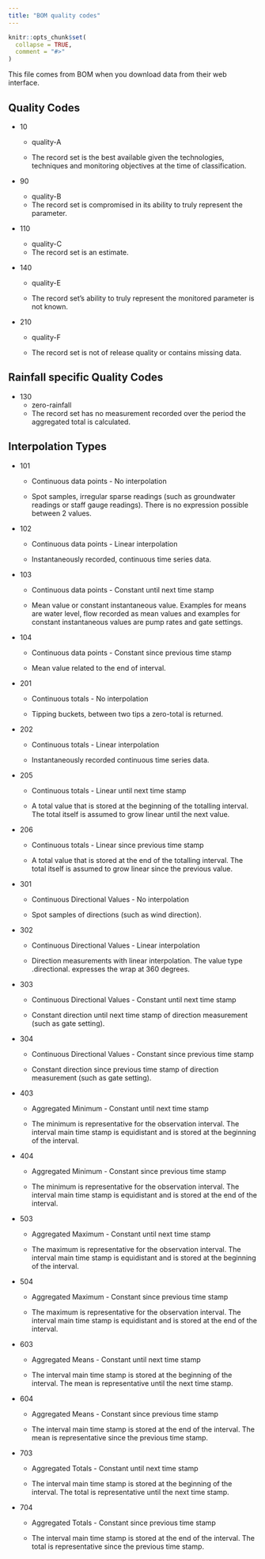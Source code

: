 ```yaml
---
title: "BOM quality codes"
---
```


```r
knitr::opts_chunk$set(
  collapse = TRUE,
  comment = "#>"
)
```

This file comes from BOM when you download data from their web interface.

## Quality Codes

-   10

    -   quality-A

    -   The record set is the best available given the technologies, techniques and monitoring objectives at the time of classification.

-   90

    -   quality-B
    -   The record set is compromised in its ability to truly represent the parameter.

-   110

    -   quality-C
    -   The record set is an estimate.

-   140

    -   quality-E

    -   The record set's ability to truly represent the monitored parameter is not known.

-   210

    -   quality-F

    -   The record set is not of release quality or contains missing data.

## Rainfall specific Quality Codes

-   130
    -   zero-rainfall
    -   The record set has no measurement recorded over the period the aggregated total is calculated.

## Interpolation Types

-   101

    -   Continuous data points - No interpolation

    -   Spot samples, irregular sparse readings (such as groundwater readings or staff gauge readings). There is no expression possible between 2 values.

-   102

    -   Continuous data points - Linear interpolation

    -   Instantaneously recorded, continuous time series data.

-   103

    -   Continuous data points - Constant until next time stamp

    -   Mean value or constant instantaneous value. Examples for means are water level, flow recorded as mean values and examples for constant instantaneous values are pump rates and gate settings.

-   104

    -   Continuous data points - Constant since previous time stamp

    -   Mean value related to the end of interval.

-   201

    -   Continuous totals - No interpolation

    -   Tipping buckets, between two tips a zero-total is returned.

-   202

    -   Continuous totals - Linear interpolation

    -   Instantaneously recorded continuous time series data.

-   205

    -   Continuous totals - Linear until next time stamp

    -   A total value that is stored at the beginning of the totalling interval. The total itself is assumed to grow linear until the next value.

-   206

    -   Continuous totals - Linear since previous time stamp

    -   A total value that is stored at the end of the totalling interval. The total itself is assumed to grow linear since the previous value.

-   301

    -   Continuous Directional Values - No interpolation

    -   Spot samples of directions (such as wind direction).

-   302

    -   Continuous Directional Values - Linear interpolation

    -   Direction measurements with linear interpolation. The value type .directional. expresses the wrap at 360 degrees.

-   303

    -   Continuous Directional Values - Constant until next time stamp

    -   Constant direction until next time stamp of direction measurement (such as gate setting).

-   304

    -   Continuous Directional Values - Constant since previous time stamp

    -   Constant direction since previous time stamp of direction measurement (such as gate setting).

-   403

    -   Aggregated Minimum - Constant until next time stamp

    -   The minimum is representative for the observation interval. The interval main time stamp is equidistant and is stored at the beginning of the interval.

-   404

    -   Aggregated Minimum - Constant since previous time stamp

    -   The minimum is representative for the observation interval. The interval main time stamp is equidistant and is stored at the end of the interval.

-   503

    -   Aggregated Maximum - Constant until next time stamp

    -   The maximum is representative for the observation interval. The interval main time stamp is equidistant and is stored at the beginning of the interval.

-   504

    -   Aggregated Maximum - Constant since previous time stamp

    -   The maximum is representative for the observation interval. The interval main time stamp is equidistant and is stored at the end of the interval.

-   603

    -   Aggregated Means - Constant until next time stamp

    -   The interval main time stamp is stored at the beginning of the interval. The mean is representative until the next time stamp.

-   604

    -   Aggregated Means - Constant since previous time stamp

    -   The interval main time stamp is stored at the end of the interval. The mean is representative since the previous time stamp.

-   703

    -   Aggregated Totals - Constant until next time stamp

    -   The interval main time stamp is stored at the beginning of the interval. The total is representative until the next time stamp.

-   704

    -   Aggregated Totals - Constant since previous time stamp

    -   The interval main time stamp is stored at the end of the interval. The total is representative since the previous time stamp.

